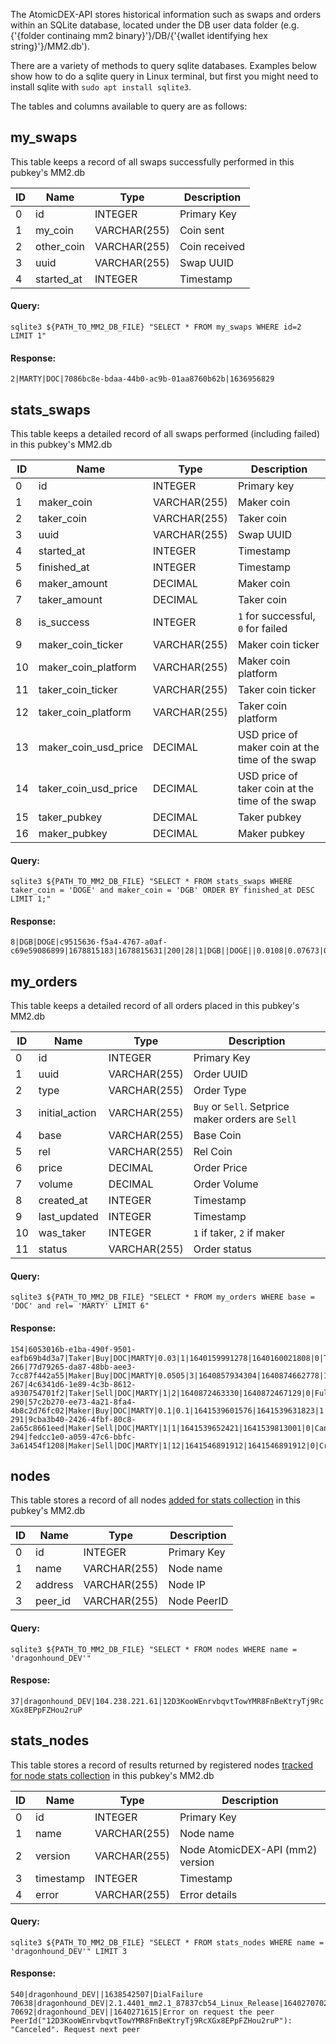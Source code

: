
The AtomicDEX-API stores historical information such as swaps and orders within an SQLite database, located under the DB user data folder (e.g. {'{folder continaing mm2 binary}'}/DB/{'{wallet identifying hex string}'}/MM2.db').

There are a variety of methods to query sqlite databases. Examples below show how to do a sqlite query in Linux terminal, but first you might need to install sqlite with `sudo apt install sqlite3`.

The tables and columns available to query are as follows:

## my_swaps

This table keeps a record of all swaps successfully performed in this pubkey's MM2.db

| ID  | Name       | Type         | Description   |
| --- | ---------- | ------------ | ------------- |
| 0   | id         | INTEGER      | Primary Key   |
| 1   | my_coin    | VARCHAR(255) | Coin sent     |
| 2   | other_coin | VARCHAR(255) | Coin received |
| 3   | uuid       | VARCHAR(255) | Swap UUID     |
| 4   | started_at | INTEGER      | Timestamp     |

#### Query:

`sqlite3 ${PATH_TO_MM2_DB_FILE} "SELECT * FROM my_swaps WHERE id=2 LIMIT 1"`

#### Response:

`2|MARTY|DOC|7086bc8e-bdaa-44b0-ac9b-01aa8760b62b|1636956829`

## stats_swaps

This table keeps a detailed record of all swaps performed (including failed) in this pubkey's MM2.db

| ID  | Name                 | Type         | Description                                     |
| --- | -------------------- | ------------ | ----------------------------------------------- |
| 0   | id                   | INTEGER      | Primary key                                     |
| 1   | maker_coin           | VARCHAR(255) | Maker coin                                      |
| 2   | taker_coin           | VARCHAR(255) | Taker coin                                      |
| 3   | uuid                 | VARCHAR(255) | Swap UUID                                       |
| 4   | started_at           | INTEGER      | Timestamp                                       |
| 5   | finished_at          | INTEGER      | Timestamp                                       |
| 6   | maker_amount         | DECIMAL      | Maker coin                                      |
| 7   | taker_amount         | DECIMAL      | Taker coin                                      |
| 8   | is_success           | INTEGER      | `1` for successful, `0` for failed              |
| 9   | maker_coin_ticker    | VARCHAR(255) | Maker coin ticker                               |
| 10  | maker_coin_platform  | VARCHAR(255) | Maker coin platform                             |
| 11  | taker_coin_ticker    | VARCHAR(255) | Taker coin ticker                               |
| 12  | taker_coin_platform  | VARCHAR(255) | Taker coin platform                             |
| 13  | maker_coin_usd_price | DECIMAL      | USD price of maker coin at the time of the swap |
| 14  | taker_coin_usd_price | DECIMAL      | USD price of taker coin at the time of the swap |
| 15  | taker_pubkey         | DECIMAL      | Taker pubkey                                    |
| 16  | maker_pubkey         | DECIMAL      | Maker pubkey                                    |

#### Query:

`sqlite3 ${PATH_TO_MM2_DB_FILE} "SELECT * FROM stats_swaps WHERE taker_coin = 'DOGE' and maker_coin = 'DGB' ORDER BY finished_at DESC LIMIT 1;"`

#### Response:

```
8|DGB|DOGE|c9515636-f5a4-4767-a0af-c69e59086899|1678815183|1678815631|200|28|1|DGB||DOGE||0.0108|0.07673|02d8064eece4fa5c0f8dc0267f68cee9bdd527f9e88f3594a323428718c391ecc2|03a93f666b9030958f282edd2904f0a33278c0c676ae132d2094840fe722f011c3
```

## my_orders

This table keeps a detailed record of all orders placed in this pubkey's MM2.db

| ID  | Name           | Type         | Description                                       |
| --- | -------------- | ------------ | ------------------------------------------------- |
| 0   | id             | INTEGER      | Primary Key                                       |
| 1   | uuid           | VARCHAR(255) | Order UUID                                        |
| 2   | type           | VARCHAR(255) | Order Type                                        |
| 3   | initial_action | VARCHAR(255) | `Buy` or `Sell`. Setprice maker orders are `Sell` |
| 4   | base           | VARCHAR(255) | Base Coin                                         |
| 5   | rel            | VARCHAR(255) | Rel Coin                                          |
| 6   | price          | DECIMAL      | Order Price                                       |
| 7   | volume         | DECIMAL      | Order Volume                                      |
| 8   | created_at     | INTEGER      | Timestamp                                         |
| 9   | last_updated   | INTEGER      | Timestamp                                         |
| 10  | was_taker      | INTEGER      | `1` if taker, `2` if maker                        |
| 11  | status         | VARCHAR(255) | Order status                                      |

#### Query:

`sqlite3 ${PATH_TO_MM2_DB_FILE} "SELECT * FROM my_orders WHERE base = 'DOC' and rel= 'MARTY' LIMIT 6"`

#### Response:

```
154|6053016b-e1ba-490f-9501-eafb69b4d3a7|Taker|Buy|DOC|MARTY|0.03|1|1640159991278|1640160021808|0|TimedOut
266|77d79265-da87-48bb-aee3-7cc87f442a55|Maker|Buy|DOC|MARTY|0.0505|3|1640857934304|1640874662778|1|InsufficientBalance
267|4c6341d6-1e89-4c3b-8612-a930754701f2|Taker|Sell|DOC|MARTY|1|2|1640872463330|1640872467129|0|Fulfilled
290|57c2b270-ee73-4a21-8fa4-4b8c2d76fc02|Maker|Buy|DOC|MARTY|0.1|0.1|1641539601576|1641539631823|1|ToMaker
291|9cba3b40-2426-4fbf-80c8-2a65c8661eed|Maker|Sell|DOC|MARTY|1|1|1641539652421|1641539813001|0|Cancelled
294|fedcc1e0-a059-47c6-bbfc-3a61454f1208|Maker|Sell|DOC|MARTY|1|12|1641546891912|1641546891912|0|Created
```

## nodes

This table stores a record of all nodes [added for stats collection](/atomicdex/api/v20/add_node_to_version_stat) in this pubkey's MM2.db

| ID  | Name    | Type         | Description |
| --- | ------- | ------------ | ----------- |
| 0   | id      | INTEGER      | Primary Key |
| 1   | name    | VARCHAR(255) | Node name   |
| 2   | address | VARCHAR(255) | Node IP     |
| 3   | peer_id | VARCHAR(255) | Node PeerID |

#### Query:

`sqlite3 ${PATH_TO_MM2_DB_FILE} "SELECT * FROM nodes WHERE name = 'dragonhound_DEV'"`

#### Respose:

`37|dragonhound_DEV|104.238.221.61|12D3KooWEnrvbqvtTowYMR8FnBeKtryTj9RcXGx8EPpFZHou2ruP`

## stats_nodes

This table stores a record of results returned by registered nodes [tracked for node stats collection](/atomicdex/api/v20/start_version_stat_collection) in this pubkey's MM2.db

| ID  | Name      | Type         | Description                      |
| --- | --------- | ------------ | -------------------------------- |
| 0   | id        | INTEGER      | Primary Key                      |
| 1   | name      | VARCHAR(255) | Node name                        |
| 2   | version   | VARCHAR(255) | Node AtomicDEX-API (mm2) version |
| 3   | timestamp | INTEGER      | Timestamp                        |
| 4   | error     | VARCHAR(255) | Error details                    |

#### Query:

`sqlite3 ${PATH_TO_MM2_DB_FILE} "SELECT * FROM stats_nodes WHERE name = 'dragonhound_DEV'" LIMIT 3`

#### Response:

```
540|dragonhound_DEV||1638542507|DialFailure
70638|dragonhound_DEV|2.1.4401_mm2.1_87837cb54_Linux_Release|1640270702|
70692|dragonhound_DEV||1640271615|Error on request the peer PeerId("12D3KooWEnrvbqvtTowYMR8FnBeKtryTj9RcXGx8EPpFZHou2ruP"): "Canceled". Request next peer
```

